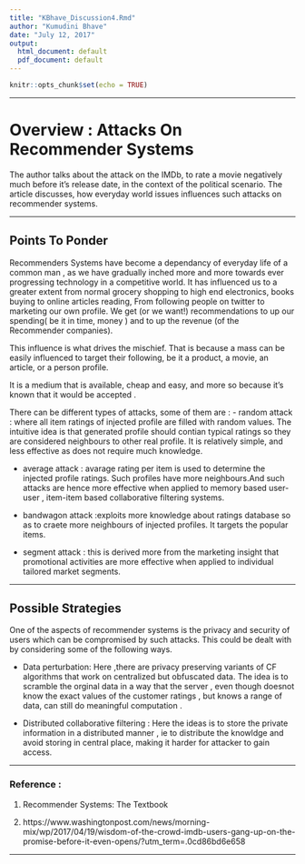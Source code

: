 ---
title: "KBhave_Discussion4.Rmd"
author: "Kumudini Bhave"
date: "July 12, 2017"
output:
  html_document: default
  pdf_document: default
---

```{r setup, include=FALSE}
knitr::opts_chunk$set(echo = TRUE)
```


*******


# Overview : Attacks On Recommender Systems

The author talks about the attack on the IMDb, to rate a movie negatively much before it's release date, in the context of the political scenario. The article discusses, how everyday world issues influences such attacks on recommender systems.

*******

## Points To Ponder

Recommenders Systems have become a dependancy of everyday life of a common man , as we have gradually inched more and more towards ever progressing technology in a competitive world.
It has influenced us to a greater extent from normal grocery shopping to high end electronics, books buying to online articles reading, From following people on twitter to marketing our own profile. We get (or we want!) recommendations to up our spending( be it in time, money ) and to up the revenue (of the Recommender companies).

This influence is what drives the mischief.
That is because a mass can be easily influenced to target their following, be it a product, a movie, an article, or a person profile.

It is a medium that is available, cheap and easy, and more so because it's known that it would be accepted .

There can be different types of attacks, some of them are :
- random attack : where all item ratings of injected profile are filled with random values. The intuitive idea is that generated profile should contian typical ratings so they are considered neighbours to other real profile. It is relatively simple, and less effective as does not require much knowledge.

- average attack : avarage rating per item is used to determine the injected profile ratings. Such profiles have more neighbours.And such attacks are hence more effective when applied to memory based  user-user , item-item based collaborative filtering systems.  

- bandwagon attack :exploits more knowledge about ratings database so as to craete more neighbours of injected profiles. It targets the popular items.

- segment attack :  this is derived more from the marketing insight that promotional activities are more effective when applied to individual tailored market segments.


********

## Possible Strategies 

One of the aspects of recommender systems is the privacy and security of users which can be compromised by such attacks.
This could be dealt with by considering some of the following ways.

-  Data perturbation: Here ,there are privacy preserving variants of CF algorithms that work on centralized but obfuscated data. The idea is to scramble the orginal data in a way that the server , even though doesnot know the exact values of the customer ratings , but knows a range of data, can still do meaningful computation .

- Distributed collaborative filtering :
Here the ideas is to store the private information in a distributed manner , ie to distribute the knowldge and avoid storing in central place, making it harder for attacker to gain access.


*********

### Reference :

1. Recommender Systems: The Textbook

2. https://www.washingtonpost.com/news/morning-mix/wp/2017/04/19/wisdom-of-the-crowd-imdb-users-gang-up-on-the-promise-before-it-even-opens/?utm_term=.0cd86bd6e658


*******
